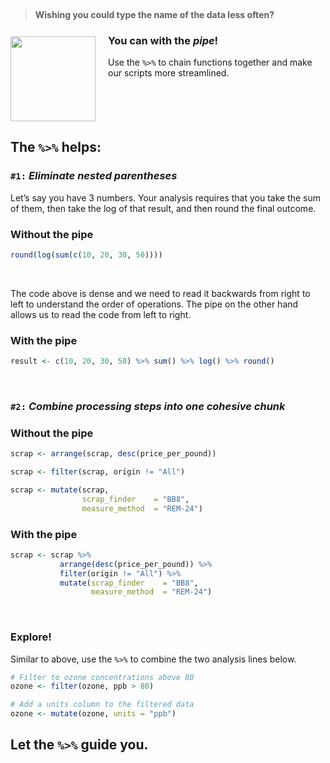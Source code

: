 
<br>

>
> **Wishing you could type the name of the data less often?**
>

![](../images/pipe.png){style="margin-right: 20px; width: 136px; float: left; margin-top: 12px;"}


### You can with the *pipe*! {-}

Use the `%>%` to chain functions together and make our scripts more streamlined.

<div style="clear: both;"></div>



## The `%>%` helps: {-}

### __`#1:`__ *Eliminate nested parentheses* {-}

Let's say you have 3 numbers. Your analysis requires that you take the sum of them, then take the log of that result, and then round the final outcome. 

### Without the pipe <i class="fas fa-frown"></i> {-}
```r
round(log(sum(c(10, 20, 30, 50))))
```

<br>

The code above is dense and we need to read it backwards from right to left to understand the order of operations. The pipe on the other hand allows us to read the code from left to right.

### With the pipe <i class="fas fa-smile"></i> {-}
```r
result <- c(10, 20, 30, 50) %>% sum() %>% log() %>% round()
```


<br>


### __`#2:`__ *Combine processing steps into one cohesive chunk* {-}


### Without the pipe {-}
```r
scrap <- arrange(scrap, desc(price_per_pound))

scrap <- filter(scrap, origin != "All")

scrap <- mutate(scrap, 
                scrap_finder    = "BB8",
                measure_method  = "REM-24")
```


### With the pipe {-}
```r

scrap <- scrap %>%
           arrange(desc(price_per_pound)) %>%
           filter(origin != "All") %>%
           mutate(scrap_finder    = "BB8",
                  measure_method  = "REM-24")

```


<br>


<div class="tip">
### <i class="fa fa-user-astronaut" style="color: green;"></i> Explore! {-}

Similar to above, use the `%>%` to combine the two analysis lines below.

```r
# Filter to ozone concentrations above 80
ozone <- filter(ozone, ppb > 80)

# Add a units column to the filtered data
ozone <- mutate(ozone, units = "ppb")
```
</div>


## Let the `%>%` guide you. {-}


